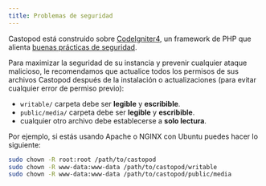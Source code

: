 ```yaml
---
title: Problemas de seguridad
---
```


Castopod está construido sobre [CodeIgniter4](https://codeigniter.com/), un
framework de PHP que alienta
[buenas prácticas de seguridad](https://codeigniter.com/user_guide/concepts/security.html).

Para maximizar la seguridad de su instancia y prevenir cualquier ataque
malicioso, le recomendamos que actualice todos los permisos de sus archivos
Castopod después de la instalación o actualizaciones (para evitar cualquier
error de permiso previo):

- `writable/` carpeta debe ser **legible** y **escribible**.
- `public/media/` carpeta debe ser **legible** y **escribible**.
- cualquier otro archivo debe establecerse a **solo lectura**.

Por ejemplo, si estás usando Apache o NGINX con Ubuntu puedes hacer lo
siguiente:

```bash
sudo chown -R root:root /path/to/castopod
sudo chown -R www-data:www-data /path/to/castopod/writable
sudo chown -R www-data:www-data /path/to/castopod/public/media
```
